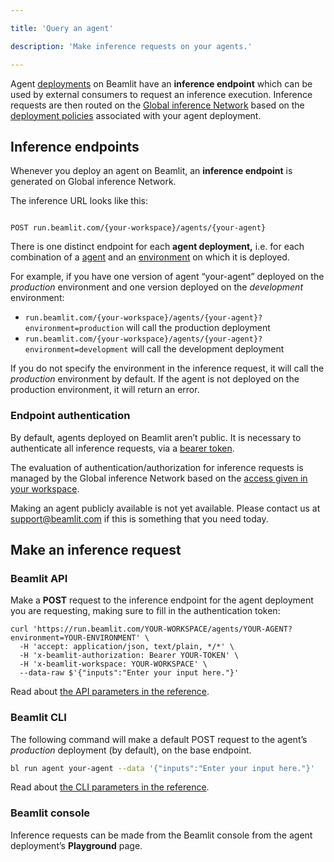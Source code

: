 ```yaml
---

title: 'Query an agent'

description: 'Make inference requests on your agents.'

---
```


Agent [deployments](Overview%2015347e47b1ea807bbba6d269c01e633d) on Beamlit have an **inference endpoint** which can be used by external consumers to request an inference execution. Inference requests are then routed on the [Global inference Network](../Models/Global-Inference-Network%2013847e47b1ea8199a2b3fa9c62f9e09e) based on the [deployment policies](../Model-Governance/Policies) associated with your agent deployment. 

## Inference endpoints

Whenever you deploy an agent on Beamlit, an **inference endpoint** is generated on Global inference Network.

The inference URL looks like this:

```http Query agent

POST run.beamlit.com/{your-workspace}/agents/{your-agent}

```

There is one distinct endpoint for each **agent deployment,** i.e. for each combination of a [agent](Overview%2015347e47b1ea807bbba6d269c01e633d) and an [environment](../Model-Governance/Environments) on which it is deployed. 

For example, if you have one version of agent “your-agent” deployed on the *production* environment and one version deployed on the *development* environment:

- `run.beamlit.com/{your-workspace}/agents/{your-agent}?environment=production` will call the production deployment
- `run.beamlit.com/{your-workspace}/agents/{your-agent}?environment=development` will call the development deployment

If you do not specify the environment in the inference request, it will call the *production* environment by default. If the agent is not deployed on the production environment, it will return an error.

### Endpoint authentication

By default, agents deployed on Beamlit aren’t public. It is necessary to authenticate all inference requests, via a [bearer token](../Security/Access-tokens).

The evaluation of authentication/authorization for inference requests is managed by the Global inference Network based on the [access given in your workspace](../Security/Workspace-access-control).

<Info>Making an agent publicly available is not yet available. Please contact us at [support@beamlit.com](mailto:support@beamlit.com) if this is something that you need today.</Info>

## Make an inference request

### Beamlit API

Make a **POST** request to the inference endpoint for the agent deployment you are requesting, making sure to fill in the authentication token:

```
curl 'https://run.beamlit.com/YOUR-WORKSPACE/agents/YOUR-AGENT?environment=YOUR-ENVIRONMENT' \
  -H 'accept: application/json, text/plain, */*' \
  -H 'x-beamlit-authorization: Bearer YOUR-TOKEN' \
  -H 'x-beamlit-workspace: YOUR-WORKSPACE' \
  --data-raw $'{"inputs":"Enter your input here."}'
```

Read about [the API parameters in the reference](https://docs.beamlit.com/api-reference/inference).

### Beamlit CLI

The following command will make a default POST request to the agent’s *production* deployment (by default), on the base endpoint.

```bash
bl run agent your-agent --data '{"inputs":"Enter your input here."}'
```

Read about [the CLI parameters in the reference](https://docs.beamlit.com/cli-reference/beamlit_run).

### Beamlit console

Inference requests can be made from the Beamlit console from the agent deployment’s **Playground** page.